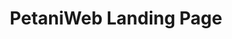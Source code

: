 ---
title: "PetaniWeb Landing Page"
summary: "Development of a flexible and highly customizable design system using Next.js for front-end and Figma for design collaboration."
publishedAt: "2024-04-08"
images:
  - "/images/projects/petaniweb/landing-page.png"
  - "/images/projects/petaniweb/video-01.mp4"
---